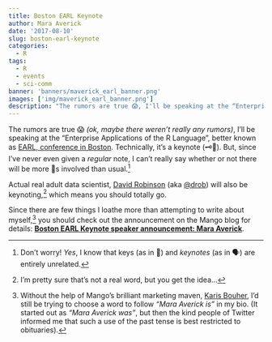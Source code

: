 ```yaml
---
title: Boston EARL Keynote
author: Mara Averick
date: '2017-08-10'
slug: boston-earl-keynote
categories:
  - R
tags:
  - R
  - events
  - sci-comm
banner: 'banners/maverick_earl_banner.png'
images: ['img/maverick_earl_banner.png']
description: "The rumors are true 😱, I'll be speaking at the “Enterprise Applications of the R Language” (better known as EARL) conference in Boston. Technically, it's a keynote (🗝📝). But, since I've never even given a regular note, I can't really say whether or not there will be more 🔑s involved than usual."
---
```


The rumors are true 😱 _(ok, maybe there weren't really any rumors)_, I'll be speaking at the “Enterprise Applications of the R Language”, better known as [EARL, conference in Boston](https://earlconf.com/boston/). Technically, it's a keynote (🗝📝). But, since I've never even given a _regular_ note, I can't really say whether or not there will be more 🔑s involved than usual.[^1]

Actual real adult data scientist, [David Robinson](https://www.mango-solutions.com/blog/keynote-speaker-announcement-david-robinson-stack-overflow) (aka [\@drob](https://twitter.com/drob)) will also be keynoting,[^2] which means you should totally go.

Since there are few things I loathe more than attempting to write about myself,[^3] you should check out the announcement on the Mango blog for details: [**Boston EARL Keynote speaker announcement: Mara Averick**](https://www.mango-solutions.com/blog/boston-earl-keynote-speaker-announcement-mara-averick).


[^1]: Don't worry! _Yes_, I know that keys (as in 🔐) and _keynotes_ (as in 🗣) are entirely unrelated.

[^2]: I'm pretty sure that's not a real word, but you get the idea...

[^3]: Without the help of Mango's brilliant marketing maven, [Karis Bouher](https://twitter.com/KarisBouher), I'd still be trying to choose a word to follow _"Mara Averick is"_ in my bio. (It started out as _"Mara Averick was"_, but then the kind people of Twitter informed me that such a use of the past tense is best restricted to obituaries).